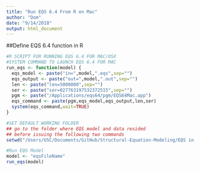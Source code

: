 ```yaml
---
title: "Run EQS 6.4 From R on Mac"
author: "Dom"
date: "9/14/2018"
output: html_document
---
```


##Define EQS 6.4 function in R
```r
#R SCRIPT FOR RUNNING EQS 6.4 FOR MAC/OSX
#SYSTEM COMMAND TO LAUNCH EQS 6.4 FOR MAC
run_eqs <- function(model) {
  eqs_model <- paste("in=",model,".eqs",sep="")
  eqs_output <- paste("out=",model,".out",sep="")
  len <- paste("len=5000000",sep="")
  ser <- paste("ser=027763197532372515",sep="")
  pgm <- paste("/Applications/eqs64/pgm/EQS64Mac.app")
  eqs_command <- paste(pgm,eqs_model,eqs_output,len,ser)
  system(eqs_command,wait=TRUE)
}
```

```r
#SET DEFAULT WORKING FOLDER
## go to the folder where EQS model and data resided
## before issuing the following two commands
setwd("/Users/USC/Documents/GitHub/Structural-Equation-Modeling/EQS in R")

#Run EQS Model
model <- "eqsFileName"
run_eqs(model)
```

